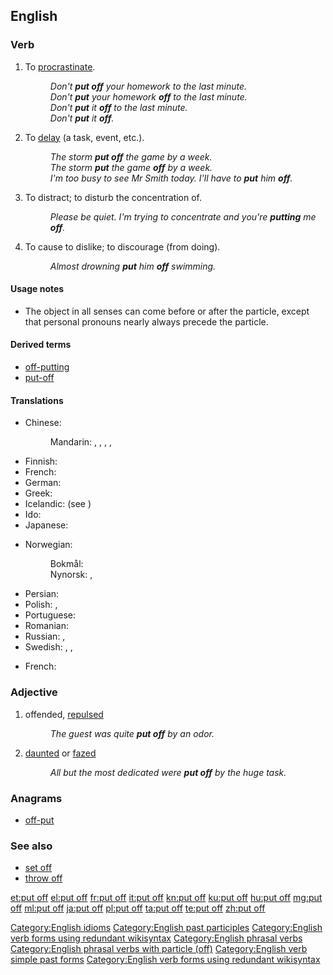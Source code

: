 {{also|putoff}}
==English==

===Verb===
{{en-verb|head=[[put]] [[off]]|puts off|putting off|put off}}

# {{context|transitive|lang=en}} To [[procrastinate]].
#: ''Don't '''put off''' your homework to the last minute.''
#: ''Don't '''put''' your homework '''off''' to the last minute.''
#: ''Don't '''put''' it '''off''' to the last minute.''
#: ''Don't '''put''' it '''off'''.''
# {{context|transitive|lang=en}} To [[delay]] (a task, event, etc.).
#: ''The storm '''put off''' the game by a week.''
#: ''The storm '''put''' the game '''off''' by a week.''
#: ''I'm too busy to see Mr Smith today. I'll have to '''put''' him '''off'''.''
# {{context|transitive|lang=en}} To distract; to disturb the concentration of.
#: ''Please be quiet. I'm trying to concentrate and you're '''putting''' me '''off'''.''
# {{context|transitive|lang=en}} To cause to dislike; to discourage (from doing).
#: ''Almost drowning '''put''' him '''off''' swimming.''

====Usage notes====
* The object in all senses can come before or after the particle, except that personal pronouns nearly always precede the particle.

====Derived terms====
* [[off-putting]]
* [[put-off]] {{qualifier|noun}}

====Translations====
{{trans-top|to delay}}
* Chinese:
*: Mandarin: {{t|cmn|推遲|sc=Hani}}, {{t+|cmn|推迟|tr=tuīchí|sc=Hani}}, {{t+|cmn|順延|sc=Hani}}, {{t+|cmn|顺延|tr=shùnyán|sc=Hani}}, {{t+|cmn|延期|tr=yánqī|sc=Hani}}
* Finnish: {{t+|fi|lykätä}}
* French: {{t+|fr|ajourner}}
* German: {{t+|de|verschieben}}
* Greek: {{t+|el|αναβάλλω}}
* Icelandic: {{t|is|draga á langinn}} (see {{term|langur|lang=is}})
* Ido: {{t+|io|tardigar}}
* Japanese: {{t+|ja|延期|tr=えんきする, enki suru|alt=延期する|sc=Jpan}}
{{trans-mid}}
* Norwegian:
*: Bokmål: {{t|nb|utsette}}
*: Nynorsk: {{t|nn|utsetje}}, {{t|nn|utsette}}
* Persian: {{t|fa|به تعویق انداختن|sc=fa-Arab}}
* Polish: {{t+|pl|przełożyć}}, {{t|pl|odłożyć}}
* Portuguese: {{t+|pt|adiar}}
* Romanian: {{t+|ro|amâna}}
* Russian: {{t+|ru|откла́дывать|impf}}, {{t+|ru|отложи́ть|pf}}
* Swedish: {{t|sv|dra i långbänk}}, {{t|sv|dra på}}, {{t+|sv|skjuta upp}}
{{trans-bottom}}

{{trans-top|to offend, repulse}}
* French: {{t+|fr|rebuter}}
{{trans-mid}}
{{trans-bottom}}

===Adjective===
{{en-adj|head=[[put]] [[off]]}}

# offended, [[repulsed]]
#: ''The guest was quite '''put off''' by an odor.''
# [[daunted]] or [[fazed]]
#: ''All but the most dedicated were '''put off''' by the huge task.''

===Anagrams===
* [[off-put#English|off-put]]

===See also===
* [[set off]]
* [[throw off]]

[[Category:English idioms]]
[[Category:English past participles]]
[[Category:English verb forms using redundant wikisyntax]]
[[Category:English phrasal verbs]]
[[Category:English phrasal verbs with particle (off)]]
[[Category:English verb simple past forms]]
[[Category:English verb forms using redundant wikisyntax]]

[[et:put off]]
[[el:put off]]
[[fr:put off]]
[[it:put off]]
[[kn:put off]]
[[ku:put off]]
[[hu:put off]]
[[mg:put off]]
[[ml:put off]]
[[ja:put off]]
[[pl:put off]]
[[ta:put off]]
[[te:put off]]
[[zh:put off]]